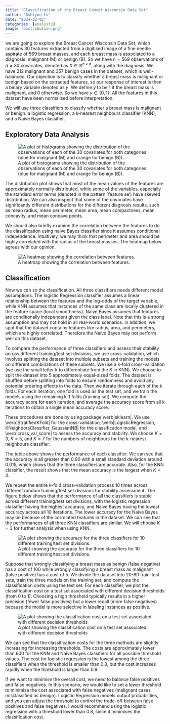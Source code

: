 ```yaml
---
title: "Classification of the Breast Cancer Wisconsin Data Set"
author: "Ashlynn Lu"
date: "2024-02-02"
categories: [analysis]
image: "distribution.png"
---
```


we are going to explore the Breast Cancer Wisconsin Data Set, which contains 30 features extracted from a digitised image of a fine needle aspirate of 569 breast masses, and each breast mass is associated to a diagnosis: malignant (M) or benign (B). So we have $n=569$ observations of $d = 30$ covariates, denoted as $X \in \mathbb{R}^{n \times d}$, along with the diagnosis. We have 212 malignant and 357 benign cases in the dataset, which is well-balanced. Our objection is to classify whether a breast mass is malignant or benign based on the extracted features, so our response of interest is then a binary variable denoted as $y$. We define $y$ to be 1 if the breast mass is malignant, and 0 otherwise. So we have $y \in \{0, 1\}$. All the features in this dataset have been normalised before interpretation.

We will use three classifiers to classify whether a breast mass is malignant or benign: a logistic regression, a k-nearest neighbours classifier (KNN), and a Naive Bayes classifier.

## Exploratory Data Analysis

![A plot of histograms showing the distribution of the observations of each of the 30 covariates for both categories (blue for malignant (M) and orange for benign (B)).](distribution.png)

The distribution plot shows that most of the mean values of the features are approximately normally distributed, while some of the variables, especially the standard error terms (denoted in the pattern \`feature se') have skewed distribution. We can also inspect that some of the covariates have significantly different distributions for the different diagnosis results, such as mean radius, mean perimeter, mean area, mean compactness, mean concavity, and mean concave points.

We should also briefly examine the correlation between the features to do the classification using naive Bayes classifier since it assumes conditional independence. Intuitively, we may think that perimeter and area should be highly correlated with the radius of the breast masses. The heatmap below agrees with our opinion.

![A heatmap showing the correlation between features.](heatmap.png)

## Classification

Now we can so the classification. All three classifiers needs different model assumptions. The logistic Regression classifier assumes a linear relationship between the features and the log-odds of the target variable, while KNN assumes that instances of the same class are locally clustered in the feature space (local smoothness). Naive Bayes assumes that features are conditionally independent given the class label. Note that this is a strong assumption and may not hold in all real-world scenarios. In addition, we spot that the dataset contains features like radius, area, and perimeters, which are highly correlated. Therefore the Naive Bayes may not perform well on this dataset.

To compare the performance of three classifiers and assess their stability across different training/test set divisions, we use cross-validation, which involves splitting the dataset into multiple subsets and training the models on different combinations of these subsets. We use a k-fold cross-validation (we use the small letter k to differentiate from the $K$ in KNN). We choose to split the dataset into 5 approximately equal-sized folds. The dataset is shuffled before splitting into folds to ensure randomness and avoid any potential ordering effects in the data. Then we iterate through each of the k folds. For each iteration, one fold is used as the test set, and we train the models using the remaining k-1 folds (training set). We compute the accuracy score for each iteration, and average the accuracy score from all k iterations to obtain a single mean accuracy score.

These procedures are done by using package \verb\|sklearn\|. We use \verb\|StratifiedKFold\| for the cross-validation, \verb\|LogisticRegression, KNeighborsClassifier, GaussianNB\| for the classification model, and \verb\|cross_val_score\| to assess the accuracy and stability. We choose $K=3$, $K=5$, and $K=7$ for the numbers of neighbours for the k-nearest neighbours classifier.

```{=latex}
\begin{table}[ht]
    \centering
    \begin{tabular}{|c|c|c|c|}
        \hline
        & Mean Accuracy & Standard Deviation \\
        \hline
        Logistic Regression & 0.9737 & 0.0166 \\
        KNN($K=3$) & 0.9683 & 0.0154 \\
        KNN($K=5$) & 0.9666 & 0.0140 \\
        KNN($K=7$) & 0.9596 & 0.0142 \\
        NaiveBayes & 0.9297 & 0.0199 \\ 
        \hline
    \end{tabular}
    \caption{The mean accuracy score and standard deviation for the three classifiers, Logistic regression, KNN (for the number of neighbours = 3, 5, 7), and Naive Bayes.}
    \label{tab:classifier_perform}
\end{table}
```
The table above shows the performance of each classifier. We can see that the accuracy is all greater than 0.90 with a small standard deviation around 0.015, which shows that the three classifiers are accurate. Also, for the KNN classifier, the result shows that the mean accuracy is the largest when $K=3$.

We repeat the entire k-fold cross-validation process 10 times across different random training/test set divisions for stability assessment. The figure below shows that the performance of all the classifiers is stable across different training/test set divisions, with the logistic regression classifier having the highest accuracy, and Naive Bayes having the lowest accuracy across all 10 iterations. The lower accuracy for the Naive Bayes may be because of the correlated features in the dataset. We can see that the performances of all three KNN classifiers are similar. We will choose $K=3$ for further analysis when using KNN.

![A plot showing the accuracy for the three classifiers for 10 different training/test set divisions.](accuracy.png)

Suppose that wrongly classifying a breast mass as benign (false negative) has a cost of 100 while wrongly classifying a breast mass as malignant (false positive) has a cost of 5. We divide the dataset into 20-80 train-test sets, train the three models on the training set, and compute the classification costs using the test set. For each classifier, we plot the classification cost on a test set associated with different decision thresholds (from 0 to 1). Choosing a high threshold typically results in a higher precision (fewer false positives) but a lower recall (more false negatives) because the model is more selective in labeling instances as positive. 

![A plot showing the classification cost on a test set associated with different decision thresholds](cost.png)

We can see that the classification costs for the three methods are slightly increasing for increasing thresholds. The costs are approximately lower than 600 for the KNN and Naive Bayes classifiers for all possible threshold values. The cost for logistic regression is the lowest among the three classifiers when the threshold is smaller than 0.8, but the cost increases rapidly when the threshold is larger than 0.8. 

If we want to minimise the overall cost, we need to balance false positives and false negatives. In this scenario, we would like to set a lower threshold to minimise the cost associated with false negatives (malignant cases misclassified as benign). Logistic Regression models output probabilities, and you can adjust the threshold to control the trade-off between false positives and false negatives. I would recommend using the logistic regression with a threshold lower than 0.8, since it minimises the classification cost. 







